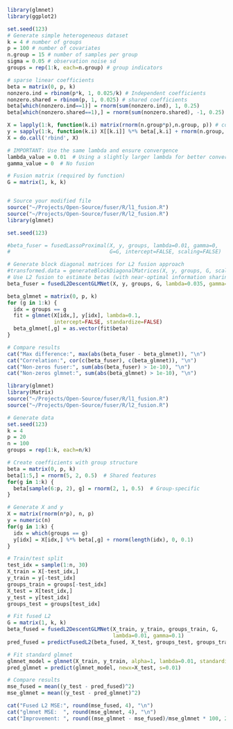 ```r
library(glmnet)
library(ggplot2)

set.seed(123)
# Generate simple heterogeneous dataset
k = 4 # number of groups
p = 100 # number of covariates
n.group = 15 # number of samples per group
sigma = 0.05 # observation noise sd
groups = rep(1:k, each=n.group) # group indicators

# sparse linear coefficients
beta = matrix(0, p, k)
nonzero.ind = rbinom(p*k, 1, 0.025/k) # Independent coefficients
nonzero.shared = rbinom(p, 1, 0.025) # shared coefficients
beta[which(nonzero.ind==1)] = rnorm(sum(nonzero.ind), 1, 0.25) 
beta[which(nonzero.shared==1),] = rnorm(sum(nonzero.shared), -1, 0.25)

X = lapply(1:k, function(k.i) matrix(rnorm(n.group*p),n.group, p)) # covariates 
y = sapply(1:k, function(k.i) X[[k.i]] %*% beta[,k.i] + rnorm(n.group, 0, sigma)) # response
X = do.call('rbind', X)

# IMPORTANT: Use the same lambda and ensure convergence
lambda_value = 0.01  # Using a slightly larger lambda for better convergence
gamma_value = 0  # No fusion

# Fusion matrix (required by function)
G = matrix(1, k, k)



```



```r
# Source your modified file
source("~/Projects/Open-Source/fuser/R/l1_fusion.R")
source("~/Projects/Open-Source/fuser/R/l2_fusion.R")
library(glmnet)

set.seed(123)

#beta_fuser = fusedLassoProximal(X, y, groups, lambda=0.01, gamma=0, 
#                                G=G, intercept=FALSE, scaling=FALSE)

# Generate block diagonal matrices for L2 fusion approach
#transformed.data = generateBlockDiagonalMatrices(X, y, groups, G, scaling = F)
# Use L2 fusion to estimate betas (with near-optimal information sharing among groups)
beta_fuser = fusedL2DescentGLMNet(X, y, groups, G, lambda=0.035, gamma=0)

beta_glmnet = matrix(0, p, k)
for (g in 1:k) {
  idx = groups == g
  fit = glmnet(X[idx,], y[idx], lambda=0.1, 
               intercept=FALSE, standardize=FALSE)
  beta_glmnet[,g] = as.vector(fit$beta)
}

# Compare results
cat("Max difference:", max(abs(beta_fuser - beta_glmnet)), "\n")
cat("Correlation:", cor(c(beta_fuser), c(beta_glmnet)), "\n")
cat("Non-zeros fuser:", sum(abs(beta_fuser) > 1e-10), "\n")
cat("Non-zeros glmnet:", sum(abs(beta_glmnet) > 1e-10), "\n")

```
```r
library(glmnet)
library(Matrix)
source("~/Projects/Open-Source/fuser/R/l1_fusion.R")
source("~/Projects/Open-Source/fuser/R/l2_fusion.R")

# Generate data
set.seed(123)
k = 4
p = 20
n = 100
groups = rep(1:k, each=n/k)

# Create coefficients with group structure
beta = matrix(0, p, k)
beta[1:5,] = rnorm(5, 2, 0.5)  # Shared features
for(g in 1:k) {
  beta[sample(6:p, 2), g] = rnorm(2, 1, 0.5)  # Group-specific
}

# Generate X and y
X = matrix(rnorm(n*p), n, p)
y = numeric(n)
for(g in 1:k) {
  idx = which(groups == g)
  y[idx] = X[idx,] %*% beta[,g] + rnorm(length(idx), 0, 0.1)
}

# Train/test split
test_idx = sample(1:n, 30)
X_train = X[-test_idx,]
y_train = y[-test_idx]
groups_train = groups[-test_idx]
X_test = X[test_idx,]
y_test = y[test_idx]
groups_test = groups[test_idx]

# Fit fused L2
G = matrix(1, k, k)
beta_fused = fusedL2DescentGLMNet(X_train, y_train, groups_train, G, 
                                  lambda=0.01, gamma=0.1)
pred_fused = predictFusedL2(beta_fused, X_test, groups_test, groups_train)

# Fit standard glmnet
glmnet_model = glmnet(X_train, y_train, alpha=1, lambda=0.01, standardize=FALSE)
pred_glmnet = predict(glmnet_model, newx=X_test, s=0.01)

# Compare results
mse_fused = mean((y_test - pred_fused)^2)
mse_glmnet = mean((y_test - pred_glmnet)^2)

cat("Fused L2 MSE:", round(mse_fused, 4), "\n")
cat("glmnet MSE:  ", round(mse_glmnet, 4), "\n")
cat("Improvement: ", round((mse_glmnet - mse_fused)/mse_glmnet * 100, 2), "%\n")
```

